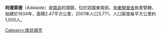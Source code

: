 {{otheruse|阿德萊德}}
'''阿德萊德'''（Adelaide）是[[南非|南非]]的城鎮，位於該國東南部，由[[東開普省|東開普省]]負責管轄，始建於1834年，面積2.47平方公里，2001年人口3,771，人口密度每平方公里約1,500人。

{{coord|display=title}}
{{SouthAfrica-geo-stub}}
[[Category:南非城市|Category:南非城市]]